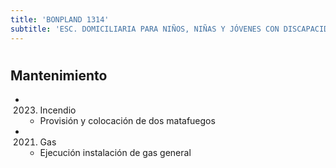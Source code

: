 ```yaml
---
title: 'BONPLAND 1314'
subtitle: 'ESC. DOMICILIARIA PARA NIÑOS, NIÑAS Y JÓVENES CON DISCAPACIDAD N° 08'
---
```


#


## Mantenimiento

*  (2023) Incendio 
    + Provisión y colocación de dos matafuegos

*  (2021) Gas 
    + Ejecución instalación de gas general




